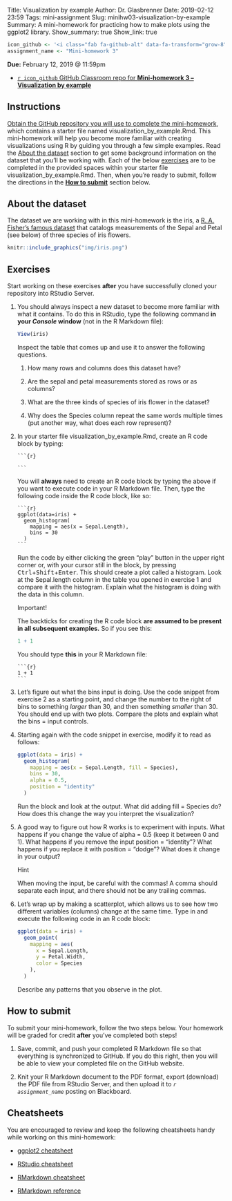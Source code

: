Title: Visualization by example
Author: Dr. Glasbrenner
Date: 2019-02-12 23:59
Tags: mini-assignment
Slug: minihw03-visualization-by-example
Summary: A mini-homework for practicing how to make plots using the ggplot2 library.
Show_summary: true
Show_link: true

```r
icon_github <- '<i class="fab fa-github-alt" data-fa-transform="grow-8"></i>&nbsp;'
assignment_name <- "Mini-homework 3"
```

[**Due:** February 12, 2019 @ 11:59pm]{.h3}

::: {.no-bullets}
*   [`r icon_github` GitHub Classroom repo for **Mini-homework 3 -- Visualization by example**][github-classroom]
:::

## Instructions

[Obtain the GitHub repository you will use to complete the mini-homework][github-classroom], which contains a starter file named [visualization_by_example.Rmd]{.monospace}.
This mini-homework will help you become more familiar with creating visualizations using R by guiding you through a few simple examples.
Read the [About the dataset](#about-the-dataset) section to get some background information on the dataset that you'll be working with.
Each of the below [exercises](#exercises) are to be completed in the provided spaces within your starter file [visualization_by_example.Rmd]{.monospace}.
Then, when you're ready to submit, follow the directions in the **[How to submit](#how-to-submit)** section below.

## About the dataset

The dataset we are working with in this mini-homework is the [iris]{.monospace}, a [R. A. Fisher's famous dataset](https://archive.ics.uci.edu/ml/datasets/Iris) that catalogs measurements of the Sepal and Petal (see below) of three species of iris flowers.

```r
knitr::include_graphics("img/iris.png")
```

## Exercises

Start working on these exercises **after** you have successfully cloned your repository into RStudio Server.

@view-table.
    You should always inspect a new dataset to become more familiar with what it contains.
    To do this in RStudio, type the following command **in your *Console* window** (not in the R Markdown file):
    
    ```r
    View(iris)
    ```
    
    Inspect the table that comes up and use it to answer the following questions.
    
    1.  How many rows and columns does this dataset have?
    
    2.  Are the sepal and petal measurements stored as rows or as columns?
    
    3.  What are the three kinds of species of iris flower in the dataset?
    
    4.  Why does the [Species]{.monospace} column repeat the same words multiple times (put another way, what does each row represent)?

@sepal-length-hist.  
    In your starter file [visualization_by_example.Rmd]{.monospace}, create an R code block by typing:

    <pre class="r"><code>&#96;&#96;&#96;{r}
    
    &#96;&#96;&#96;</code></pre>
    
    You will **always** need to create an R code block by typing the above if you want to execute code in your R Markdown file.
    Then, type the following code inside the R code block, like so:

    <pre class="r"><code>&#96;&#96;&#96;{r}
    ggplot(data=iris) +
      geom_histogram(
        mapping = aes(x = Sepal.Length),
        bins = 30
      )
    &#96;&#96;&#96;</code></pre>

    Run the code by either clicking the green "play" button in the upper right corner or, with your cursor still in the block, by pressing <kbd>Ctrl</kbd>+<kbd>Shift</kbd>+<kbd>Enter</kbd>.
    This should create a plot called a histogram.
    Look at the [Sepal.length]{.monospace} column in the table you opened in exercise @view-table and compare it with the histogram.
    Explain what the histogram is doing with the data in this column.
    
    ::: {.callout .secondary}
    [Important!]{.h4}
    
    The backticks for creating the R code block **are assumed to be present in all subsequent examples.**
    So if you see this:
    
    ```r
    1 + 1
    ```
    
    You should type **this** in your R Markdown file:
    
    <pre class="r"><code>&#96;&#96;&#96;{r}
    1 + 1
    &#96;&#96;&#96;</code></pre>
    :::

@.  Let's figure out what the [bins]{.monospace} input is doing.
    Use the code snippet from exercise @sepal-length-hist as a starting point, and change the number to the right of bins to something *larger* than 30, and then something *smaller* than 30.
    You should end up with two plots.
    Compare the plots and explain what the [bins =]{.monospace} input controls.

@.  Starting again with the code snippet in exercise, modify it to read as follows:

    ```r
    ggplot(data = iris) +
      geom_histogram(
        mapping = aes(x = Sepal.Length, fill = Species),
        bins = 30,
        alpha = 0.5,
        position = "identity"
      )
    ```

    Run the block and look at the output.
    What did adding [fill = Species]{.monospace} do?
    How does this change the way you interpret the visualization?

@.  A good way to figure out how R works is to experiment with inputs.
    What happens if you change the value of [alpha = 0.5]{.monospace} (keep it between 0 and 1).
    What happens if you remove the input [position = "identity"]{.monospace}?
    What happens if you replace it with [position = "dodge"]{.monospace}?
    What does it change in your output?

    ::: {.callout .secondary}
    [Hint]{.h4}
    
    When moving the input, be careful with the commas!
    A comma should separate each input, and there should not be any trailing commas.
    :::

@.  Let's wrap up by making a scatterplot, which allows us to see how two different variables (columns) change at the same time.
    Type in and execute the following code in an R code block:

    ```r
    ggplot(data = iris) +
      geom_point(
        mapping = aes(
          x = Sepal.Length,
          y = Petal.Width,
          color = Species
        ),
      )
    ```

    Describe any patterns that you observe in the plot.

## How to submit

To submit your mini-homework, follow the two steps below.
Your homework will be graded for credit **after** you've completed both steps!

1.  Save, commit, and push your completed R Markdown file so that everything is synchronized to GitHub.
    If you do this right, then you will be able to view your completed file on the GitHub website.

2.  Knit your R Markdown document to the PDF format, export (download) the PDF file from RStudio Server, and then upload it to *`r assignment_name`* posting on Blackboard.

## Cheatsheets

You are encouraged to review and keep the following cheatsheets handy while working on this mini-homework:

*   [ggplot2 cheatsheet][ggplot2-cheatsheet]

*   [RStudio cheatsheet][rstudio-cheatsheet]

*   [RMarkdown cheatsheet][rmarkdown-cheatsheet]

*   [RMarkdown reference][rmarkdown-reference]

[github-classroom]:     https://classroom.github.com/a/bTjNtxQ6
[ggplot2-cheatsheet]:   /doc/data-visualization-cheatsheet.pdf
[rstudio-cheatsheet]:   /doc/rstudio-ide-cheatsheet.pdf
[rmarkdown-reference]:  /doc/rmarkdown-reference.pdf
[rmarkdown-cheatsheet]: /doc/rmarkdown-cheatsheet.pdf

